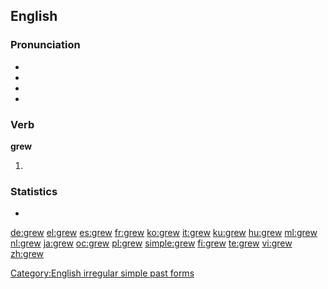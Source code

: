 ==English==

===Pronunciation===
* {{SAMPA|/gr\u:/}}
* {{IPA|/ɡɹuː/}}
* {{audio|en-us-grew.ogg|Audio (US)}}
* {{rhymes|uː}}

===Verb===
'''grew'''

# {{simple past of|grow}}

===Statistics===
* {{rank|getting|stay|months|677|grew|boys|joy|green}}

[[Category:English irregular simple past forms]]

[[de:grew]]
[[el:grew]]
[[es:grew]]
[[fr:grew]]
[[ko:grew]]
[[it:grew]]
[[ku:grew]]
[[hu:grew]]
[[ml:grew]]
[[nl:grew]]
[[ja:grew]]
[[oc:grew]]
[[pl:grew]]
[[simple:grew]]
[[fi:grew]]
[[te:grew]]
[[vi:grew]]
[[zh:grew]]